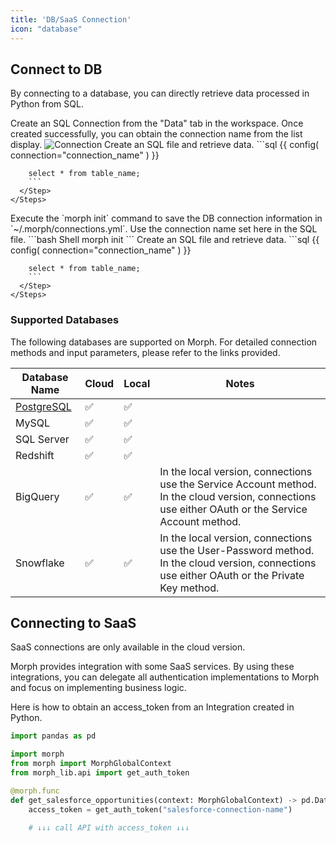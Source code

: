 ```yaml
---
title: 'DB/SaaS Connection'
icon: "database"
---
```


## Connect to DB

By connecting to a database, you can directly retrieve data processed in Python from SQL.

<Tabs>
  <Tab title="Cloud">
    <Steps>
      <Step title="Create an SQL Connection">
        Create an SQL Connection from the "Data" tab in the workspace.
      </Step>
      <Step title="Obtain the Connection Name of the SQL Connection">
      Once created successfully, you can obtain the connection name from the list display.
      <img src="/assets/images/docs/connection.png" alt="Connection" />
      </Step>
      <Step title="Create an SQL File and Retrieve Data">
        Create an SQL file and retrieve data.
        ```sql
        {{
          config(
            connection="connection_name"
          )
        }}

        select * from table_name;
        ```
      </Step>
    </Steps>
  </Tab>
  <Tab title="Local">
    <Steps>
      <Step title="Install Morph with pip Command">
        Execute the `morph init` command to save the DB connection information in `~/.morph/connections.yml`.
        Use the connection name set here in the SQL file.
        ```bash Shell
        morph init
        ```
      </Step>
      <Step title="Create an SQL File and Retrieve Data">
        Create an SQL file and retrieve data.
        ```sql
        {{
          config(
            connection="connection_name"
          )
        }}

        select * from table_name;
        ```
      </Step>
    </Steps>
  </Tab>
</Tabs>

### Supported Databases

The following databases are supported on Morph. For detailed connection methods and input parameters, please refer to the links provided.

| Database Name                                                                | Cloud | Local | Notes                                                                                     |
|------------------------------------------------------------------------------|---------------|---------------|-------------------------------------------------------------------------------------------|
| [PostgreSQL](/docs/ja/develop/guides/connect-data-platform/postgresql)       | ✅            | ✅            |                                                                                           |
| MySQL                                                                        | ✅            | ✅            |                                                                                           |
| SQL Server                                                                   | ✅            | ✅            |                                                                                           |
| Redshift                                                                     | ✅            | ✅            |                                                                                           |
| BigQuery                                                                     | ✅            | ✅            | In the local version, connections use the Service Account method. In the cloud version, connections use either OAuth or the Service Account method. |
| Snowflake                                                                    | ✅            | ✅            | In the local version, connections use the User-Password method. In the cloud version, connections use either OAuth or the Private Key method.        |


## Connecting to SaaS

<Warning>SaaS connections are only available in the cloud version.</Warning>

Morph provides integration with some SaaS services.
By using these integrations, you can delegate all authentication implementations to Morph and focus on implementing business logic.

Here is how to obtain an access_token from an Integration created in Python.

```python
import pandas as pd

import morph
from morph import MorphGlobalContext
from morph_lib.api import get_auth_token

@morph.func
def get_salesforce_opportunities(context: MorphGlobalContext) -> pd.DataFrame:
    access_token = get_auth_token("salesforce-connection-name")

    # ↓↓↓ call API with access_token ↓↓↓
```